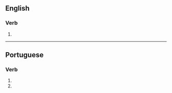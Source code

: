 ==English==

===Verb===
{{head|en|verb form}}

# {{en-third-person singular of|categorize}}

----

==Portuguese==

===Verb===
{{head|pt|verb form}}

# {{inflection of|pt|categorizar||2|s|pres|subj}}
# {{inflection of|pt|categorizar||2|s|negative|impr}}